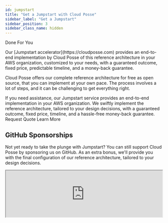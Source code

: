 ```yaml
---
id: jumpstart
title: "Get a Jumpstart with Cloud Posse"
sidebar_label: "Get a Jumpstart"
sidebar_position: 3
sidebar_class_name: hidden
---
```


<PillBox>Done For You</PillBox>

<Intro>
Our [Jumpstart accelerator](https://cloudposse.com) provides an end-to-end implementation by Cloud Posse of this reference architecture in your AWS organization, customized to your needs, with a guaranteed outcome, fixed price, predictable timeline, and a money-back guarantee.
</Intro>

Cloud Posse offers our complete reference architecture for free as open source, that you can implement at your own pace. The process involves a lot of steps, and it can be challenging to get everything right.

<ActionCard title="Get a Jumpstart with Cloud Posse">
  If you need assistance, our Jumpstart service provides an end-to-end implementation in your AWS organization. We swiftly implement the reference architecture, tailored to your design decisions, with a guaranteed outcome, fixed price, timeline, and a hassle-free money-back guarantee.
  <div>
    <PrimaryCTA to="https://cloudposse.com/meet">Request Quote</PrimaryCTA>
    <SecondaryCTA to="https://cloudposse.com">Learn More</SecondaryCTA>
  </div>
</ActionCard>



## GitHub Sponsorships

Not yet ready to take the plunge with Jumpstart? You can still support Cloud Posse by sponsoring us on GitHub. As an extra bonus, we'll provide you with the final configuration of our reference architecture, tailored to your design decisions.

<iframe src="https://github.com/sponsors/cloudposse/card" title="Sponsor Cloud Posse" height="auto" width="100%" style={{border: 0}}></iframe>
